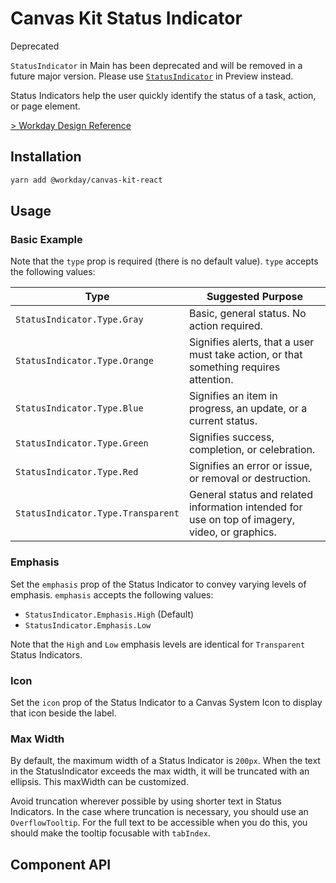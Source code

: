 
<Meta of={StatusIndicatorStories} />

# Canvas Kit Status Indicator

<PreviewStatusIndicator variant="red">
  <PreviewStatusIndicator.Label>Deprecated</PreviewStatusIndicator.Label>
</PreviewStatusIndicator>

`StatusIndicator` in Main has been deprecated and will be removed in a future major version. Please
use
[`StatusIndicator`](https://workday.github.io/canvas-kit/?path=/docs/preview-status-indicator--basic)
in Preview instead.

Status Indicators help the user quickly identify the status of a task, action, or page element.

[> Workday Design Reference](https://design.workday.com/components/indicators/status-indicators)

## Installation

```sh
yarn add @workday/canvas-kit-react
```

## Usage

### Basic Example

<ExampleCodeBlock of={StatusIndicatorStories.Basic} />

Note that the `type` prop is required (there is no default value). `type` accepts the following
values:

| Type                               | Suggested Purpose                                                                              |
| ---------------------------------- | ---------------------------------------------------------------------------------------------- |
| `StatusIndicator.Type.Gray`        | Basic, general status. No action required.                                                     |
| `StatusIndicator.Type.Orange`      | Signifies alerts, that a user must take action, or that something requires attention.          |
| `StatusIndicator.Type.Blue`        | Signifies an item in progress, an update, or a current status.                                 |
| `StatusIndicator.Type.Green`       | Signifies success, completion, or celebration.                                                 |
| `StatusIndicator.Type.Red`         | Signifies an error or issue, or removal or destruction.                                        |
| `StatusIndicator.Type.Transparent` | General status and related information intended for use on top of imagery, video, or graphics. |

### Emphasis

Set the `emphasis` prop of the Status Indicator to convey varying levels of emphasis. `emphasis`
accepts the following values:

- `StatusIndicator.Emphasis.High` (Default)
- `StatusIndicator.Emphasis.Low`

<ExampleCodeBlock of={StatusIndicatorStories.Emphasis} />

Note that the `High` and `Low` emphasis levels are identical for `Transparent` Status Indicators.

### Icon

Set the `icon` prop of the Status Indicator to a Canvas System Icon to display that icon beside the
label.

<ExampleCodeBlock of={StatusIndicatorStories.Icon} />

### Max Width

By default, the maximum width of a Status Indicator is `200px`. When the text in the StatusIndicator
exceeds the max width, it will be truncated with an ellipsis. This maxWidth can be customized.

Avoid truncation wherever possible by using shorter text in Status Indicators. In the case where
truncation is necessary, you should use an `OverflowTooltip`. For the full text to be accessible
when you do this, you should make the tooltip focusable with `tabIndex`.

<ExampleCodeBlock of={StatusIndicatorStories.MaxWidth} />

## Component API

<SymbolDoc name="StatusIndicator" fileName="/react/" />
